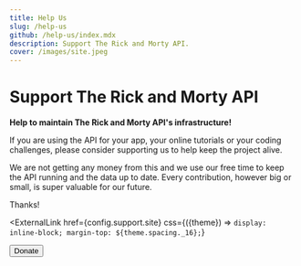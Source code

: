 ```yaml
---
title: Help Us
slug: /help-us
github: /help-us/index.mdx
description: Support The Rick and Morty API.
cover: /images/site.jpeg
---
```



# Support The Rick and Morty API

**Help to maintain The Rick and Morty API's infrastructure!**

If you are using the API for your app, your online tutorials or your coding challenges, please consider supporting us to help keep the project alive.

We are not getting any money from this and we use our free time to keep the API running and the data up to date. Every contribution, however big or small, is super valuable for our future.

Thanks!

<ExternalLink
  href={config.support.site}
  css={({theme}) => `display: inline-block; margin-top: ${theme.spacing._16};`}
>
  <Button strong>Donate</Button>
</ExternalLink>
